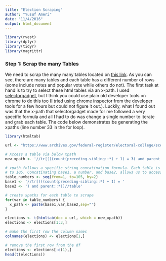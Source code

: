 ```yaml
---
title: "Election Scraping"
author: "Yusuf Ameri"
date: "11/4/2016"
output: html_document
---
```


```r
library(rvest)
library(dplyr)
library(tidyr)
library(magrittr)
```
### Step 1: Scrap the many Tables
We need to scrap the many many tables located on [this link](https://www.archives.gov/federal-register/electoral-college/scores.html). As you can see, there are many tables and each table has a different number of rows (some include notes and popular vote while others do not). The first task at hand is to try to select these html tables via an x-path. I used [selectorgadget](http://selectorgadget.com/), but I think you could use plain old developer tools on chrome to do this too (I tried using chrome inspector from the developer tools for a few hours but could not figure it out.). Luckily, what I found out was that the x-path that selectorgadget made for me followed a very specific formula and all I had to do was change a single number to iterate and grab each table. The code below demonstrates be generating the xpaths (line number 33 in the for loop). 
```r
library(htmltab)

url <- "https://www.archives.gov/federal-register/electoral-college/scores.html"

# Access a table via below xpath
new_xpath <- '//tr[(((count(preceding-sibling::*) + 1) = 3) and parent::*)]//table'

# xpath follows a specific string concatination formula. Each table is every other number from 1
# to 105. Concatinating base1, a number, and base2, allows us to access said table on election
table_numbers <- seq(from=1, to=105, by=2)
base1 <- '//tr[(((count(preceding-sibling::*) + 1) = '
base2 <- ') and parent::*)]//table'

# create xpaths for each table to scrape
for(var in table_numbers) {
  x_path <- paste(base1,var,base2,sep="")
}

elections <- t(htmltab(doc = url, which = new_xpath))
elections <- elections[1:3,]

# make the first row the column names
colnames(elections) <- elections[1,]

# remove the first row from the df
elections <- elections[-c(1),]
head(t(elections))
```
